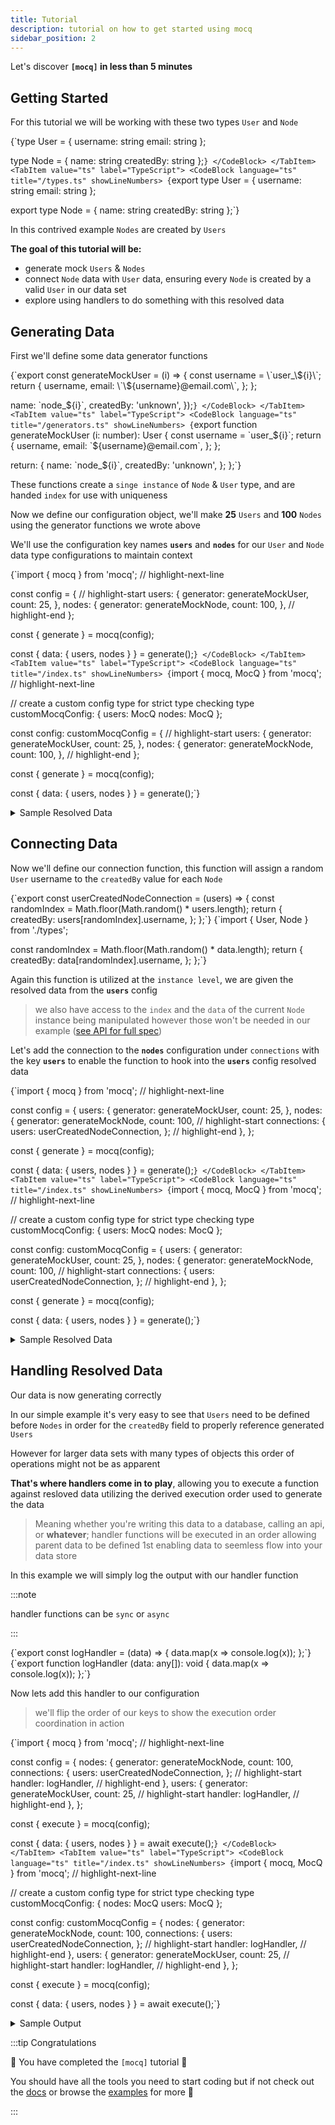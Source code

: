 ```yaml
---
title: Tutorial
description: tutorial on how to get started using mocq
sidebar_position: 2
---
```


Let's discover **`[mocq]` in less than 5 minutes**

## Getting Started

For this tutorial we will be working with these two types `User` and `Node`


<Tabs groupId="code-block-language">
  <TabItem value="js" label="JavaScript">
    <CodeBlock language="ts">
{`type User = {
  username: string
  email: string
};

type Node = {
  name: string
  createdBy: string
};`}
    </CodeBlock>
  </TabItem>
  <TabItem value="ts" label="TypeScript">
    <CodeBlock
      language="ts"
      title="/types.ts"
      showLineNumbers>
{`export type User = {
  username: string
  email: string
};

export type Node = {
  name: string
  createdBy: string
};`}
    </CodeBlock>
  </TabItem>
</Tabs>

In this contrived example `Nodes` are created by `Users`

**The goal of this tutorial will be:**
- generate mock `Users` & `Nodes`
- connect `Node` data with `User` data, ensuring every `Node` is created by a valid `User` in our data set
- explore using handlers to do something with this resolved data

## Generating Data

First we'll define some data generator functions

<Tabs groupId="code-block-language">
  <TabItem value="js" label="JavaScript">
    <CodeBlock
      language="js"
      title="/generators.js"
      showLineNumbers>
  {`export const generateMockUser = (i) => {
  const username = \`user_\${i}\`;
  return {
    username,
    email: \`\${username}@email.com\`,
  };
};

  name: \`node_\${i}\`,
  createdBy: 'unknown',
});`}
    </CodeBlock>
  </TabItem>
  <TabItem value="ts" label="TypeScript">
    <CodeBlock
      language="ts"
      title="/generators.ts"
      showLineNumbers>
  {`export function generateMockUser (i: number): User {
  const username = \`user_\${i}\`;
  return {
    username,
    email: \`\${username}@email.com\`,
  };
};

  return: {
    name: \`node_\${i}\`,
    createdBy: 'unknown',
  };
};`}
    </CodeBlock>
  </TabItem>
</Tabs>

These functions create a `singe instance` of `Node` & `User` type, and are handed `index` for use with uniqueness

Now we define our configuration object, we'll make **25** `Users` and **100** `Nodes` using the generator functions we wrote above

We'll use the configuration key names **`users`** and **`nodes`** for our `User` and `Node` data type configurations to maintain context

<Tabs groupId="code-block-language">
  <TabItem value="js" label="JavaScript">
  <CodeBlock
    language="js"
    title="/index.js"
    showLineNumbers>
{`import { mocq } from 'mocq';
// highlight-next-line

const config = {
  // highlight-start
  users: {
    generator: generateMockUser,
    count: 25,
  },
  nodes: {
    generator: generateMockNode,
    count: 100,
  },
  // highlight-end
};

const { generate } = mocq(config);

const { data: { users, nodes } } = generate();`}
    </CodeBlock>
  </TabItem>
  <TabItem value="ts" label="TypeScript">
  <CodeBlock
    language="ts"
    title="/index.ts"
    showLineNumbers>
{`import { mocq, MocQ } from 'mocq';
// highlight-next-line

// create a custom config type for strict type checking
type customMocqConfig: {
  users: MocQ<User>
  nodes: MocQ<Node>
};

const config: customMocqConfig = {
  // highlight-start
  users: {
    generator: generateMockUser,
    count: 25,
  },
  nodes: {
    generator: generateMockNode,
    count: 100,
  },
  // highlight-end
};

const { generate } = mocq(config);

const { data: { users, nodes } } = generate();`}
    </CodeBlock>
  </TabItem>
</Tabs>

<details>
<summary>
Sample Resolved Data
</summary>
**`users`**: 
```js
[
  {
    username: 'user_0'
    email: 'user_0@email.com'
  },
  // ... 24 more entries
]
```

**`nodes`**: 
```js
[
  {
    name: 'node_0'
    createdBy: 'unkown'
  },
  // ... 99 more entries
]
```
</details>

## Connecting Data

Now we'll define our connection function, this function will assign a random `User` username to the `createdBy` value for each `Node`

<Tabs groupId="code-block-language">
  <TabItem value="js" label="JavaScript">
  <CodeBlock
    language="js"
    title="/connections.js"
    showLineNumbers>
{`export const userCreatedNodeConnection = (users) => {
  const randomIndex = Math.floor(Math.random() * users.length);
  return {
    createdBy: users[randomIndex].username,
  };
};`}
    </CodeBlock>
  </TabItem>
  <TabItem value="ts" label="TypeScript">
  <CodeBlock
    language="ts"
    title="/connections.ts"
    showLineNumbers>
{`import { User, Node } from './types';

  const randomIndex = Math.floor(Math.random() * data.length);
  return {
    createdBy: data[randomIndex].username,
  };
};`}
    </CodeBlock>
  </TabItem>
</Tabs>

Again this function is utilized at the `instance level`, we are given the resolved data from the **`users`** config

> we also have access to the `index` and the `data` of the current `Node` instance being manipulated 
however those won't be needed in our example ([see API for full spec](/docs/api#connections---optional))

Let's add the connection to the **`nodes`** configuration under `connections` with the key **`users`** to enable the function to hook into the **`users`** config resolved data

<Tabs groupId="code-block-language">
  <TabItem value="js" label="JavaScript">
  <CodeBlock
    language="js"
    title="/index.js"
    showLineNumbers>
{`import { mocq } from 'mocq';
// highlight-next-line

const config = {
  users: {
    generator: generateMockUser,
    count: 25,
  },
  nodes: {
    generator: generateMockNode,
    count: 100,
    // highlight-start
    connections: {
      users: userCreatedNodeConnection,
    };
    // highlight-end
  },
};

const { generate } = mocq(config);

const { data: { users, nodes } } = generate();`}
    </CodeBlock>
  </TabItem>
  <TabItem value="ts" label="TypeScript">
  <CodeBlock
    language="ts"
    title="/index.ts"
    showLineNumbers>
{`import { mocq, MocQ } from 'mocq';
// highlight-next-line

// create a custom config type for strict type checking
type customMocqConfig: {
  users: MocQ<User>
  nodes: MocQ<Node>
};

const config: customMocqConfig = {
  users: {
    generator: generateMockUser,
    count: 25,
  },
  nodes: {
    generator: generateMockNode,
    count: 100,
    // highlight-start
    connections: {
      users: userCreatedNodeConnection,
    };
    // highlight-end
  },
};

const { generate } = mocq(config);

const { data: { users, nodes } } = generate();`}
    </CodeBlock>
  </TabItem>
</Tabs>

<details>
<summary>
Sample Resolved Data
</summary>
**`users`**: 
```js
[
  {
    username: 'user_0'
    email: 'user_0@email.com'
  },
  // ... 24 more entries
]
```

**`nodes`**: 
```js
[
  {
    name: 'node_0'
    createdBy: 'user_7'
  },
  {
    name: 'node_1'
    createdBy: 'user_3'
  },
  // ... 98 more entries
]
```
</details>

## Handling Resolved Data

Our data is now generating correctly

In our simple example it's very easy to see that `Users` need to be defined before `Nodes` in order for 
the `createdBy` field to properly reference generated `Users`

However for larger data sets with many types of objects this order of operations might not be as apparent

**That's where handlers come in to play**, allowing you to execute a function against resloved data utilizing the 
derived execution order used to generate the data

> Meaning whether you're writing this data to a database, calling an api, or __whatever__; handler functions will be executed 
in an order allowing parent data to be defined 1st enabling data to seemless flow into your data store

In this example we will simply log the output with our handler function

:::note

handler functions can be `sync` or `async`

:::

<Tabs groupId="code-block-language">
  <TabItem value="js" label="JavaScript">
  <CodeBlock
    language="js"
    title="/handlers.js"
    showLineNumbers>
{`export const logHandler = (data) => {
  data.map(x => console.log(x));
};`}
    </CodeBlock>
  </TabItem>
  <TabItem value="ts" label="TypeScript">
  <CodeBlock
    language="ts"
    title="/handlers.ts"
    showLineNumbers>
{`export function logHandler (data: any[]): void {
  data.map(x => console.log(x));
};`}
    </CodeBlock>
  </TabItem>
</Tabs>

Now lets add this handler to our configuration
> we'll flip the order of our keys to show the execution order coordination in action

<Tabs groupId="code-block-language">
  <TabItem value="js" label="JavaScript">
  <CodeBlock
    language="js"
    title="/index.js"
    showLineNumbers>
{`import { mocq } from 'mocq';
// highlight-next-line

const config = {
  nodes: {
    generator: generateMockNode,
    count: 100,
    connections: {
      users: userCreatedNodeConnection,
    };
    // highlight-start
    handler: logHandler,
    // highlight-end
  },
  users: {
    generator: generateMockUser,
    count: 25,
    // highlight-start
    handler: logHandler,
    // highlight-end
  },
};

const { execute } = mocq(config);

const { data: { users, nodes } } = await execute();`}
    </CodeBlock>
  </TabItem>
  <TabItem value="ts" label="TypeScript">
  <CodeBlock
    language="ts"
    title="/index.ts"
    showLineNumbers>
{`import { mocq, MocQ } from 'mocq';
// highlight-next-line

// create a custom config type for strict type checking
type customMocqConfig: {
  nodes: MocQ<Node>
  users: MocQ<User>
};

const config: customMocqConfig = {
  nodes: {
    generator: generateMockNode,
    count: 100,
    connections: {
      users: userCreatedNodeConnection,
    };
    // highlight-start
    handler: logHandler,
    // highlight-end
  },
  users: {
    generator: generateMockUser,
    count: 25,
    // highlight-start
    handler: logHandler,
    // highlight-end
  },
};

const { execute } = mocq(config);

const { data: { users, nodes } } = await execute();`}
    </CodeBlock>
  </TabItem>
</Tabs>

<details>
<summary>
Sample Output
</summary>
```js
{
  username: 'user_0'
  email: 'user_0@email.com'
}
{
  username: 'user_1'
  email: 'user_1@email.com'
}
// ... 23 more entries
{
  name: 'node_0'
  createdBy: 'user_18'
}
{
  name: 'node_1'
  createdBy: 'user_2'
}
// ... 98 more entries
```
</details>

:::tip Congratulations

🎉 You have completed the `[mocq]` tutorial 🎉

You should have all the tools you need to start coding but if not check out the [docs](/docs) or browse the [examples](examples) for more 🚀

:::